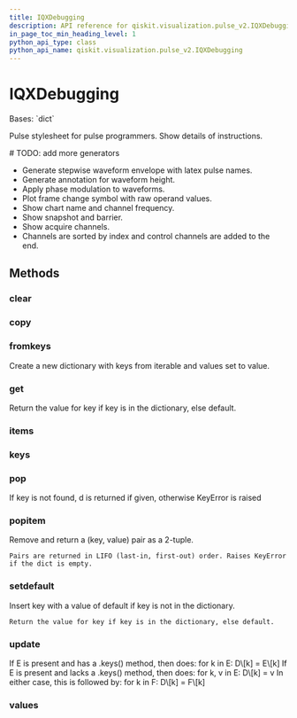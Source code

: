 ```yaml
---
title: IQXDebugging
description: API reference for qiskit.visualization.pulse_v2.IQXDebugging
in_page_toc_min_heading_level: 1
python_api_type: class
python_api_name: qiskit.visualization.pulse_v2.IQXDebugging
---
```


# IQXDebugging

<Class id="qiskit.visualization.pulse_v2.IQXDebugging" github="https://github.com/qiskit/qiskit/tree/stable/0.21/qiskit/visualization/pulse_v2/stylesheet.py" signature="IQXDebugging(**kwargs)">
  Bases: `dict`

  Pulse stylesheet for pulse programmers. Show details of instructions.

  \# TODO: add more generators

  *   Generate stepwise waveform envelope with latex pulse names.
  *   Generate annotation for waveform height.
  *   Apply phase modulation to waveforms.
  *   Plot frame change symbol with raw operand values.
  *   Show chart name and channel frequency.
  *   Show snapshot and barrier.
  *   Show acquire channels.
  *   Channels are sorted by index and control channels are added to the end.

  ## Methods

  ### clear

  <Function id="qiskit.visualization.pulse_v2.IQXDebugging.clear" signature="IQXDebugging.clear() → None.  Remove all items from D." />

  ### copy

  <Function id="qiskit.visualization.pulse_v2.IQXDebugging.copy" signature="IQXDebugging.copy() → a shallow copy of D" />

  ### fromkeys

  <Function id="qiskit.visualization.pulse_v2.IQXDebugging.fromkeys" signature="IQXDebugging.fromkeys(value=None, /)">
    Create a new dictionary with keys from iterable and values set to value.
  </Function>

  ### get

  <Function id="qiskit.visualization.pulse_v2.IQXDebugging.get" signature="IQXDebugging.get(key, default=None, /)">
    Return the value for key if key is in the dictionary, else default.
  </Function>

  ### items

  <Function id="qiskit.visualization.pulse_v2.IQXDebugging.items" signature="IQXDebugging.items() → a set-like object providing a view on D's items" />

  ### keys

  <Function id="qiskit.visualization.pulse_v2.IQXDebugging.keys" signature="IQXDebugging.keys() → a set-like object providing a view on D's keys" />

  ### pop

  <Function id="qiskit.visualization.pulse_v2.IQXDebugging.pop" signature="IQXDebugging.pop(k[, d]) → v, remove specified key and return the corresponding value.">
    If key is not found, d is returned if given, otherwise KeyError is raised
  </Function>

  ### popitem

  <Function id="qiskit.visualization.pulse_v2.IQXDebugging.popitem" signature="IQXDebugging.popitem()">
    Remove and return a (key, value) pair as a 2-tuple.

    Pairs are returned in LIFO (last-in, first-out) order. Raises KeyError if the dict is empty.
  </Function>

  ### setdefault

  <Function id="qiskit.visualization.pulse_v2.IQXDebugging.setdefault" signature="IQXDebugging.setdefault(key, default=None, /)">
    Insert key with a value of default if key is not in the dictionary.

    Return the value for key if key is in the dictionary, else default.
  </Function>

  ### update

  <Function id="qiskit.visualization.pulse_v2.IQXDebugging.update" signature="IQXDebugging.update([E, ]**F) → None.  Update D from dict/iterable E and F.">
    If E is present and has a .keys() method, then does: for k in E: D\[k] = E\[k] If E is present and lacks a .keys() method, then does: for k, v in E: D\[k] = v In either case, this is followed by: for k in F: D\[k] = F\[k]
  </Function>

  ### values

  <Function id="qiskit.visualization.pulse_v2.IQXDebugging.values" signature="IQXDebugging.values() → an object providing a view on D's values" />
</Class>

